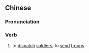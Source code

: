 {{also|驱兵}}
==Chinese==
{{zh-forms|s=驱兵}}

===Pronunciation===
{{zh-pron
|m=qūbīng
|cat=v
}}

===Verb===
{{zh-verb}}

# {{lb|zh|literary}} to [[dispatch]] [[soldiers]]; to [[send]] [[troops]]